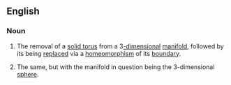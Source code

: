 ==English==
{{wikipedia}}
===Noun===
{{en-noun|-|sg=[[Dehn]] [[surgery]]}}
#{{topology}} The removal of a [[solid torus]] from a 3[[-dimensional]] [[manifold]], followed by its being [[replace]]d via a [[homeomorphism]] of its [[boundary]].
#{{topology|specifically}} The same, but with the manifold in question being the 3-dimensional [[sphere]].